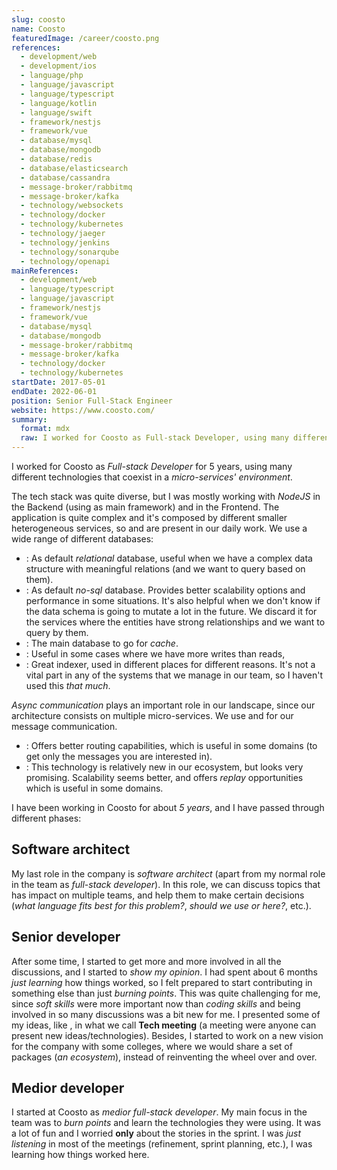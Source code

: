 ```yaml
---
slug: coosto
name: Coosto
featuredImage: /career/coosto.png
references:
  - development/web
  - development/ios
  - language/php
  - language/javascript
  - language/typescript
  - language/kotlin
  - language/swift
  - framework/nestjs
  - framework/vue
  - database/mysql
  - database/mongodb
  - database/redis
  - database/elasticsearch
  - database/cassandra
  - message-broker/rabbitmq
  - message-broker/kafka
  - technology/websockets
  - technology/docker
  - technology/kubernetes
  - technology/jaeger
  - technology/jenkins
  - technology/sonarqube
  - technology/openapi
mainReferences:
  - development/web
  - language/typescript
  - language/javascript
  - framework/nestjs
  - framework/vue
  - database/mysql
  - database/mongodb
  - message-broker/rabbitmq
  - message-broker/kafka
  - technology/docker
  - technology/kubernetes
startDate: 2017-05-01
endDate: 2022-06-01
position: Senior Full-Stack Engineer
website: https://www.coosto.com/
summary:
  format: mdx
  raw: I worked for Coosto as Full-stack Developer, using many different technologies that coexist in a micro-services' environment. I was usually the **🎩 Joker card** in my team, since I'm able to complete _any kind task_ (Frontend, Backend or DevOps, even [nolink](development/ios) sometimes).
---
```


I worked for Coosto as _Full-stack Developer_ for 5 years, using many different technologies that coexist in a _micro-services' environment_.

The tech stack was quite diverse, but I was mostly working with _NodeJS_ in the Backend (using [](framework/nestjs) as main framework) and [](framework/vue) in the Frontend. The application is quite complex and it's composed by different smaller heterogeneous services, so [](technology/docker) and [](technology/kubernetes) are present in our daily work. We use a wide range of different databases:

- **[](database/mysql)**: As default _relational_ database, useful when we have a complex data structure with meaningful relations (and we want to query based on them).
- **[](database/mongodb)**: As default _no-sql_ database. Provides better scalability options and performance in some situations. It's also helpful when we don't know if the data schema is going to mutate a lot in the future. We discard it for the services where the entities have strong relationships and we want to query by them.
- **[](database/redis)**: The main database to go for _cache_.
- **[](database/cassandra)**: Useful in some cases where we have more writes than reads,
- **[](database/elastic)**: Great indexer, used in different places for different reasons. It's not a vital part in any of the systems that we manage in our team, so I haven't used this _that much_.

_Async communication_ plays an important role in our landscape, since our architecture consists on multiple micro-services. We use [](message-broker/rabbitmq) and [](message-broker/kafka) for our message communication.

- [](message-broker/rabbitmq): Offers better routing capabilities, which is useful in some domains (to get only the messages you are interested in).
- [](message-broker/kafka): This technology is relatively new in our ecosystem, but looks very promising. Scalability seems better, and offers _replay_ opportunities which is useful in some domains.

I have been working in Coosto for about _5 years_, and I have passed through different phases:

## Software architect

My last role in the company is _software architect_ (apart from my normal role in the team as _full-stack developer_). In this role, we can discuss topics that has impact on multiple teams, and help them to make certain decisions (_what language fits best for this problem?_, _should we use [](message-broker/kafka) or [](message-broker/rabbitmq) here?_, etc.).

## Senior developer

After some time, I started to get more and more involved in all the discussions, and I started to _show my opinion_. I had spent about 6 months _just learning_ how things worked, so I felt prepared to start contributing in something else than just _burning points_. This was quite challenging for me, since _soft skills_ were more important now than _coding skills_ and being involved in so many discussions was a bit new for me.
I presented some of my ideas, like [](technology/graphql), in what we call **Tech meeting** (a meeting were anyone can present new ideas/technologies). Besides, I started to work on a new vision for the company with some colleges, where we would share a set of packages (_an ecosystem_), instead of reinventing the wheel over and over.

## Medior developer

I started at Coosto as _medior full-stack developer_. My main focus in the team was to _burn points_ and learn the technologies they were using. It was a lot of fun and I worried **only** about the stories in the sprint. I was _just listening_ in most of the meetings (refinement, sprint planning, etc.), I was learning how things worked here.
